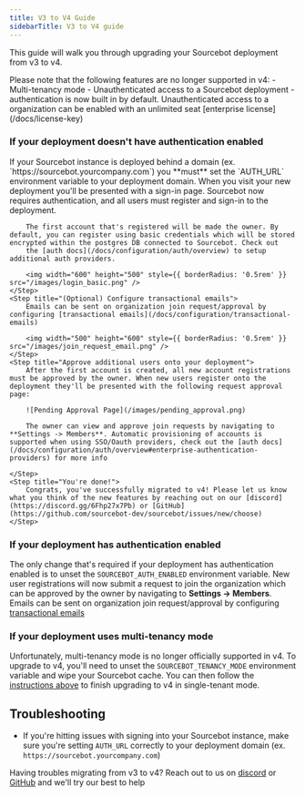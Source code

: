 ```yaml
---
title: V3 to V4 Guide
sidebarTitle: V3 to V4 guide
---
```


This guide will walk you through upgrading your Sourcebot deployment from v3 to v4. 

<Warning>
Please note that the following features are no longer supported in v4:
- Multi-tenancy mode
- Unauthenticated access to a Sourcebot deployment - authentication is now built in by default. Unauthenticated access to a organization can be enabled with an unlimited seat [enterprise license](/docs/license-key) 
</Warning>

### If your deployment doesn't have authentication enabled
<Steps>
    <Step title="Spin down deployment">
    </Step>
    <Step title="Set AUTH_URL environment variable if needed">
        If your Sourcebot instance is deployed behind a domain (ex. `https://sourcebot.yourcompany.com`) you **must** set the `AUTH_URL` environment variable to your deployment domain.
    </Step>
    <Step title="Spin up v4 deployment and create owner account">
        When you visit your new deployment you'll be presented with a sign-in page. Sourcebot now requires authentication, and all users must register and sign-in to the deployment.

        The first account that's registered will be made the owner. By default, you can register using basic credentials which will be stored encrypted within the postgres DB connected to Sourcebot. Check out
        the [auth docs](/docs/configuration/auth/overview) to setup additional auth providers.

        <img width="600" height="500" style={{ borderRadius: '0.5rem' }} src="/images/login_basic.png" />
    </Step>
    <Step title="(Optional) Configure transactional emails">
        Emails can be sent on organization join request/approval by configuring [transactional emails](/docs/configuration/transactional-emails)

        <img width="500" height="600" style={{ borderRadius: '0.5rem' }} src="/images/join_request_email.png" />
    </Step>
    <Step title="Approve additional users onto your deployment">
        After the first account is created, all new account registrations must be approved by the owner. When new users register onto the deployment they'll be presented with the following request approval page:

        ![Pending Approval Page](/images/pending_approval.png)

        The owner can view and approve join requests by navigating to **Settings -> Members**. Automatic provisioning of accounts is supported when using SSO/Oauth providers, check out the [auth docs](/docs/configuration/auth/overview#enterprise-authentication-providers) for more info

    </Step>
    <Step title="You're done!">
        Congrats, you've successfully migrated to v4! Please let us know what you think of the new features by reaching out on our [discord](https://discord.gg/6Fhp27x7Pb) or [GitHub](https://github.com/sourcebot-dev/sourcebot/issues/new/choose)
    </Step>
</Steps>

### If your deployment has authentication enabled

The only change that's required if your deployment has authentication enabled is to unset the `SOURCEBOT_AUTH_ENABLED` environment variable. New user registrations will now submit a request to join the organization which can be approved by the owner by 
navigating to **Settings -> Members**. Emails can be sent on organization join request/approval by configuring [transactional emails](/docs/configuration/transactional-emails)

### If your deployment uses multi-tenancy mode

Unfortunately, multi-tenancy mode is no longer officially supported in v4. To upgrade to v4, you'll need to unset the `SOURCEBOT_TENANCY_MODE` environment variable and wipe your Sourcebot cache. You can then follow the [instructions above](/docs/upgrade/v3-to-v4-guide#if-your-deployment-doesnt-have-authentication-enabled)
to finish upgrading to v4 in single-tenant mode.

## Troubleshooting
- If you're hitting issues with signing into your Sourcebot instance, make sure you're setting `AUTH_URL` correctly to your deployment domain (ex. `https://sourcebot.yourcompany.com`)


Having troubles migrating from v3 to v4? Reach out to us on [discord](https://discord.gg/6Fhp27x7Pb) or [GitHub](https://github.com/sourcebot-dev/sourcebot/issues/new/choose) and we'll try our best to help